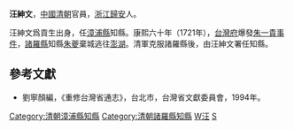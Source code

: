 '''汪紳文'''，[[中國|中國]][[清朝|清朝]]官員，[[浙江|浙江]][[歸安|歸安]]人。

汪紳文爲貢生出身，任[[漳浦縣|漳浦縣]]知縣。康熙六十年（1721年），[[台灣府|台灣府]]爆發[[朱一貴事件|朱一貴事件]]，[[諸羅縣|諸羅縣]]知縣[[朱夔|朱夔]]棄城逃往[[澎湖|澎湖]]。清軍克服諸羅縣後，由汪紳文署任知縣。

==參考文獻==
*劉寧顏編，《重修台灣省通志》，台北市，台灣省文獻委員會，1994年。

{{start box}}
{{s-off}}
{{succession box|[[朱夔|朱夔]]|[[孫魯|孫魯]]|[[臺灣府|臺灣府]][[諸羅縣|諸羅縣]][[知縣|知縣]]（署）|<small>康熙六十年（1721年）上任</small>}}
{{end box}}

[[Category:清朝漳浦縣知縣|Category:清朝漳浦縣知縣]]
[[Category:清朝諸羅縣知縣|Category:清朝諸羅縣知縣]]
[[Category:湖州人|W汪]]
[[Category:汪姓|S]]